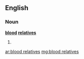 ==English==

===Noun===
'''[[blood]] [[relative]]s'''

# {{plural of|[[blood relative]]}}

[[ar:blood relatives]]
[[mg:blood relatives]]